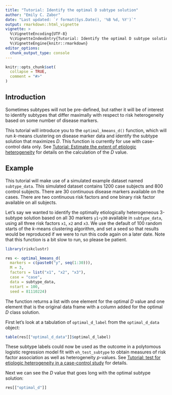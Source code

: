 ```yaml
---
title: "Tutorial: Identify the optimal D subtype solution"
author: "Emily C. Zabor"
date: "Last updated: `r format(Sys.Date(), '%B %d, %Y')`"
output: rmarkdown::html_vignette
vignette: >
  %\VignetteEncoding{UTF-8}
  %\VignetteIndexEntry{Tutorial: Identify the optimal D subtype solution}
  %\VignetteEngine{knitr::rmarkdown}
editor_options: 
  chunk_output_type: console
---
```


```r
knitr::opts_chunk$set(
  collapse = TRUE,
  comment = "#>"
)
```


## Introduction

Sometimes subtypes will not be pre-defined, but rather it will be of interest to identify subtypes that differ maximally with respect to risk heterogeneity based on some number of disease markers. 

This tutorial will introduce you to the `optimal_kmeans_d()` function, which will run $k$-means clustering on disease marker data and identify the subtype solution that maximizes $D$. This function is currently for use with case-control data only. See [Tutorial: Estimate the extent of etiologic heterogeneity](calculate_d.html) for details on the calculation of the $D$ value.


## Example

This tutorial will make use of a simulated example dataset named `subtype_data`. This simulated dataset contains 1200 case subjects and 800 control subjects. There are 30 continuous disease markers available on the cases. There are two continuous risk factors and one binary risk factor available on all subjects.

Let's say we wanted to identify the optimally etiologically heterogeneous 3-subtype solution based on all 30 markers `y1`-`y30` available in `subtype_data`, using all three risk factors `x1`, `x2` and `x3`. We use the default of 100 random starts of the $k$-means clustering algorithm, and set a seed so that results would be reproduced if we were to run this code again on a later date. Note that this function is a bit slow to run, so please be patient.

```r
library(riskclustr)

res <- optimal_kmeans_d(
  markers = c(paste0("y", seq(1:30))),
  M = 3,
  factors = list("x1", "x2", "x3"),
  case = "case",
  data = subtype_data,
  nstart = 100,
  seed = 81110224)
```

The function returns a list with one element for the optimal $D$ value and one element that is the original data frame with a column added for the optimal $D$ class solution.

First let's look at a tabulation of `optimal_d_label` from the `optimal_d_data` object:

```r
table(res[["optimal_d_data"]]$optimal_d_label)
```

These subtype labels could now be used as the outcome in a polytomous logistic regression model fit with `eh_test_subtype` to obtain measures of risk factor association as well as heterogeneity $p$-values. See [Tutorial: test for etiologic heterogeneity in a case-control study](eh_test.html) for details.

Next we can see the $D$ value that goes long with the optimal subtype solution:

```r
res[["optimal_d"]]
```





